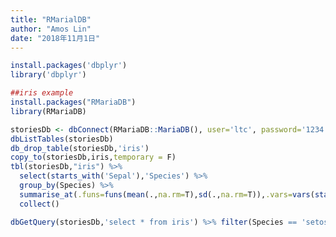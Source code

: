 ```yaml
---
title: "RMarialDB"
author: "Amos Lin"
date: "2018年11月1日"
---
```

```R
install.packages('dbplyr')
library('dbplyr')

##iris example
install.packages("RMariaDB")
library(RMariaDB)

storiesDb <- dbConnect(RMariaDB::MariaDB(), user='ltc', password='1234', dbname='sensor', host='localhost')
dbListTables(storiesDb)
db_drop_table(storiesDb,'iris')
copy_to(storiesDb,iris,temporary = F)
tbl(storiesDb,"iris") %>%
  select(starts_with('Sepal'),'Species') %>%
  group_by(Species) %>%
  summarise_at(.funs=funs(mean(.,na.rm=T),sd(.,na.rm=T)),.vars=vars(starts_with('Sepal'))) %>%
  collect()

dbGetQuery(storiesDb,'select * from iris') %>% filter(Species == 'setosa')

```
